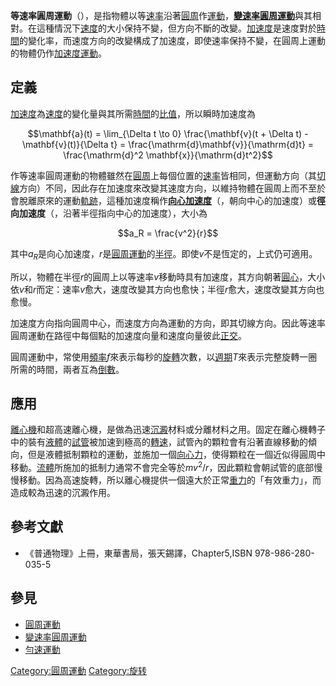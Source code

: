 {{NoteTA
|G1 = Physics
}}
'''等速率圓周運動'''（{{lang-en|Uniform circular motion}}），是指物體以等[[速率|速率]]沿著[[圓周|圓周]]作[[運動_(物理學)|運動]]，'''[[變速率圓周運動|變速率圓周運動]]'''與其相對。在這種情況下[[速度|速度]]的大小保持不變，但方向不斷的改變。[[加速度|加速度]]是速度對於[[時間|時間]]的變化率，而速度方向的改變構成了加速度，即使速率保持不變，在圓周上運動的物體仍作[[加速度運動|加速度運動]]。

== 定義 ==
[[加速度|加速度]]為[[速度|速度]]的變化量與其所需[[時間|時間]]的[[比值|比值]]，所以瞬時加速度為

:<math>\mathbf{a}(t) = \lim_{\Delta t \to 0} \frac{\mathbf{v}(t + \Delta t) - \mathbf{v}(t)}{\Delta t} = \frac{\mathrm{d}\mathbf{v}}{\mathrm{d}t} = \frac{\mathrm{d}^2 \mathbf{x}}{\mathrm{d}t^2}</math>

作等速率圓周運動的物體雖然在[[圓周|圓周]]上每個位置的[[速率|速率]]皆相同，但運動方向（其[[切線|切線]]方向）不同，因此存在加速度來改變其速度方向，以維持物體在圓周上而不至於會脫離原來的運動[[軌跡|軌跡]]，這種加速度稱作'''[[向心加速度|向心加速度]]'''（{{lang|en|Centripetal Acceleration}}，朝向中心的加速度）或'''徑向加速度'''（{{lang|en|Radial Acceleration}}，沿著半徑指向中心的加速度），大小為

:<math>a_R = \frac{v^2}{r}</math>

其中<math>a_R</math>是向心加速度，<math>r</math>是[[圓周運動|圓周運動]]的[[半徑|半徑]]。即使<math>v</math>不是恆定的，上式仍可適用。

所以，物體在半徑<math>r</math>的圓周上以等速率<math>v</math>移動時具有加速度，其方向朝著[[圓心|圓心]]，大小依<math>v</math>和<math>r</math>而定：速率<math>v</math>愈大，速度改變其方向也愈快；半徑<math>r</math>愈大，速度改變其方向也愈慢。

加速度方向指向圓周中心，而速度方向為運動的方向，即其切線方向。因此等速率圓周運動在路徑中每個點的加速度向量和速度向量彼此[[正交|正交]]。

圓周運動中，常使用[[頻率|頻率]]<math>f</math>來表示每秒的[[旋轉|旋轉]]次數，以[[週期|週期]]<math>T</math>來表示完整旋轉一圈所需的時間，兩者互為[[倒數|倒數]]。

== 應用 ==
[[離心機|離心機]]和超高速離心機，是做為迅速[[沉澱|沉澱]]材料或分離材料之用。固定在離心機轉子中的裝有[[液體|液體]]的[[試管|試管]]被加速到極高的[[轉速|轉速]]，試管內的顆粒會有沿著直線移動的傾向，但是液體抵制顆粒的運動，並施加一個[[向心力|向心力]]，使得顆粒在一個近似得圓周中移動。[[流體|流體]]所施加的抵制力通常不會完全等於<math>mv^2/r</math>，因此顆粒會朝試管的底部慢慢移動。因為高速旋轉，所以離心機提供一個遠大於正常[[重力|重力]]的「有效重力」，而造成較為迅速的沉澱作用。

== 參考文獻 ==
* 《普通物理》上冊，東華書局，張天錫譯，Chapter5,ISBN 978-986-280-035-5

== 參見 ==
* [[圓周運動|圓周運動]]
* [[變速率圓周運動|變速率圓周運動]]
* [[勻速運動|勻速運動]]

[[Category:圓周運動|Category:圓周運動]]
[[Category:旋转|Category:旋转]]